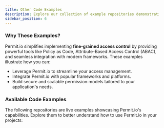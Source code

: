 ```yaml
---
title: Other Code Examples
description: Explore our collection of example repositories demonstrating Permit.io integration
sidebar_position: 6
---
```

### Why These Examples?

Permit.io simplifies implementing **fine-grained access control** by providing powerful tools like Policy as Code, Attribute-Based Access Control (ABAC), and seamless integration with modern frameworks. These examples illustrate how you can:

- Leverage Permit.io to streamline your access management.
- Integrate Permit.io with popular frameworks and platforms.
- Build secure and scalable permission models tailored to your application's needs.

### Available Code Examples

The following repositories are live examples showcasing Permit.io's capabilities. Explore them to better understand how to use Permit.io in your projects:


<GitHubExamples />
